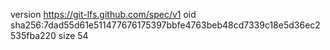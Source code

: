 version https://git-lfs.github.com/spec/v1
oid sha256:7dad55d61e511477676175397bbfe4763beb48cd7339c18e5d36ec2535fba220
size 54

